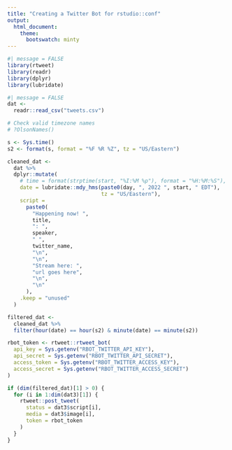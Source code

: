 ```yaml
---
title: "Creating a Twitter Bot for rstudio::conf"
output:
  html_document:
    theme:
      bootswatch: minty
---
```


```r
#| message = FALSE
library(rtweet)
library(readr)
library(dplyr)
library(lubridate)
```

```r
#| message = FALSE
dat <-
  readr::read_csv("tweets.csv")

# Check valid timezone names
# ?OlsonNames()

s <- Sys.time()
s2 <- format(s, format = "%F %R %Z", tz = "US/Eastern")

cleaned_dat <-
  dat %>%
  dplyr::mutate(
    # time = format(strptime(start, "%I:%M %p"), format = "%H:%M:%S"),
    date = lubridate::mdy_hms(paste0(day, ", 2022 ", start, " EDT"),
                              tz = "US/Eastern"),
    script =
      paste0(
        "Happening now! ",
        title,
        ": ",
        speaker,
        " ",
        twitter_name,
        "\n",
        "\n",
        "Stream here: ",
        "url goes here",
        "\n",
        "\n"
      ),
    .keep = "unused"
  )

filtered_dat <-
  cleaned_dat %>%
  filter(hour(date) == hour(s2) & minute(date) == minute(s2))

rbot_token <- rtweet::rtweet_bot(
  api_key = Sys.getenv("RBOT_TWITTER_API_KEY"),
  api_secret = Sys.getenv("RBOT_TWITTER_API_SECRET"),
  access_token = Sys.getenv("RBOT_TWITTER_ACCESS_KEY"),
  access_secret = Sys.getenv("RBOT_TWITTER_ACCESS_SECRET")
)

if (dim(filtered_dat)[1] > 0) {
  for (i in 1:dim(dat3)[1]) {
    rtweet::post_tweet(
      status = dat3$script[i],
      media = dat3$image[i],
      token = rbot_token
    )
  }
}
```
